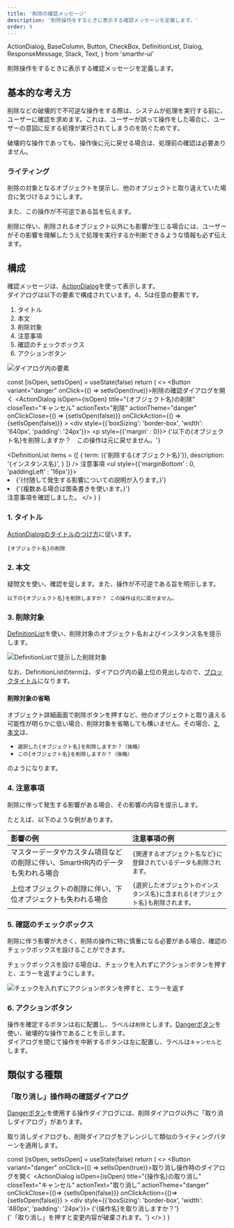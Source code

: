 ```yaml
---
title: '削除の確認メッセージ'
description: '削除操作をするときに表示する確認メッセージを定義します。'
order: 9
---
```


  ActionDialog,
  BaseColumn,
  Button,
  CheckBox,
  DefinitionList,
  Dialog,
  ResponseMessage,
  Stack,
  Text,
} from 'smarthr-ui'


削除操作をするときに表示する確認メッセージを定義します。

## 基本的な考え方
削除などの破壊的で不可逆な操作をする際は、システムが処理を実行する前に、ユーザーに確認を求めます。これは、ユーザーが誤って操作をした場合に、ユーザーの意図に反する処理が実行されてしまうのを防ぐためです。

破壊的な操作であっても、操作後に元に戻せる場合は、処理前の確認は必要ありません。

### ライティング
削除の対象となるオブジェクトを提示し、他のオブジェクトと取り違えていた場合に気づけるようにします。

また、この操作が不可逆である旨を伝えます。

削除に伴い、削除されるオブジェクト以外にも影響が生じる場合には、ユーザーがその影響を理解したうえで処理を実行するか判断できるような情報も必ず伝えます。

## 構成

確認メッセージは、[ActionDialog](../../components/dialog#h3-1)を使って表示します。  
ダイアログは以下の要素で構成されています。4、5は任意の要素です。

1. タイトル
2. 本文
3. 削除対象
4. 注意事項
5. 確認のチェックボックス
6. アクションボタン

![ダイアログ内の要素](./images/delete-dialog/delete-confirmation-components.png)

  const [isOpen, setIsOpen] = useState(false)
  return (
    <>
      <Button variant="danger" onClick={() => setIsOpen(true)}>削除の確認ダイアログを開く</Button>
      <ActionDialog
        isOpen={isOpen}
        title="{オブジェクト名}の削除"
        closeText="キャンセル"
        actionText="削除"
        actionTheme="danger"
        onClickClose={() => {setIsOpen(false)}}
        onClickAction={() => {setIsOpen(false)}}
      >
        <div style={{'boxSizing': 'border-box', 'width': '640px', 'padding': '24px'}}>
          <Stack gap={1.5}>
            <p style={{'margin' : 0}}>
            {'以下の{オブジェクト名}を削除しますか？　この操作は元に戻せません。'}
            </p>
            <DefinitionList 
              items = {[
                {
                  term: (<Text styleType="blockTitle" color="TEXT_BLACK">{'削除する{オブジェクト名}'}</Text>),
                  description: '{インスタンス名}',
                }
              ]}
            />
            <Stack gap={0.5}>
              <BaseColumn>
                <ResponseMessage type="warning"><Text weight="bold">注意事項</Text></ResponseMessage>
                <ul style={{'marginBottom' : 0, 'paddingLeft' : '16px'}}>
                  <li>{'{付随して発生する影響についての説明が入ります。}'}</li>
                  <li>{'{複数ある場合は箇条書きを使います。}'}</li>
                </ul>
              </BaseColumn>
              <BaseColumn>
                <CheckBox name="1">
                  注意事項を確認しました。
                </CheckBox>
              </BaseColumn>
            </Stack>
          </Stack>
        </div>
      </ActionDialog>
    </>
  )
}

<ComponentPreview>
  <DynamicActionDialog />
</ComponentPreview>

### 1. タイトル

[ActionDialogのタイトルのつけ方](../../components/dialog#h4-2)に従います。

`{オブジェクト名}の削除`

### 2. 本文

疑問文を使い、確認を促します。また、操作が不可逆である旨を明示します。

`以下の{オブジェクト名}を削除しますか？ この操作は元に戻せません。`


### 3. 削除対象

[DefinitionList](../../components/definition-list/)を使い、削除対象のオブジェクト名およびインスタンス名を提示します。

![DefinitionListで提示した削除対象](./images/delete-dialog/delete-confirmation-object-to-be-deleted.png)

なお、DefinitionListのtermは、ダイアログ内の最上位の見出しなので、[ブロックタイトル](../../components/heading/#h3-2)になります。

#### 削除対象の省略

オブジェクト詳細画面で削除ボタンを押すなど、他のオブジェクトと取り違える可能性が明らかに低い場合、削除対象を省略しても構いません。その場合、[2. 本文](#h3-2)は、

- `選択した{オブジェクト名}を削除しますか？（後略）`
- `この{オブジェクト名}を削除しますか？（後略）`

のようになります。

### 4. 注意事項

削除に伴って発生する影響がある場合、その影響の内容を提示します。

たとえば、以下のような例があります。

| 影響の例 | 注意事項の例 |
| :--- | :--- |
| マスターデータやカスタム項目などの削除に伴い、SmartHR内のデータも失われる場合 | `{関連するオブジェクト名など}に登録されているデータも削除されます。` |
| 上位オブジェクトの削除に伴い、下位オブジェクトも失われる場合 | `{選択したオブジェクトのインスタンス名}に含まれる{オブジェクト名}も削除されます。` |

### 5. 確認のチェックボックス

削除に伴う影響が大きく、削除の操作に特に慎重になる必要がある場合、確認のチェックボックスを設けることができます。

チェックボックスを設ける場合は、チェックを入れずにアクションボタンを押すと、エラーを返すようにします。

![チェックを入れずにアクションボタンを押すと、エラーを返す](./images/delete-dialog/delete-confirmation-unchecked-submit-error.png)

### 6. アクションボタン

操作を確定するボタンは右に配置し、ラベルは`削除`とします。[Dangerボタン](../..//components/button/#h3-3)を使い、破壊的な操作であることを示します。  
ダイアログを閉じて操作を中断するボタンは左に配置し、ラベルは`キャンセル`とします。

## 類似する種類

### 「取り消し」操作時の確認ダイアログ
[Dangerボタン](/products/components/button/#h3-2)を使用する操作ダイアログには、削除ダイアログ以外に「取り消しダイアログ」があります。

取り消しダイアログも、削除ダイアログをアレンジして類似のライティングパターンを適用します。

<!-- textlint-disable -->

  const [isOpen, setIsOpen] = useState(false)
  return (
    <>
      <Button variant="danger" onClick={() => setIsOpen(true)}>取り消し操作時のダイアログを開く</Button>
      <ActionDialog
        isOpen={isOpen}
        title="{操作名}の取り消し"
        closeText="キャンセル"
        actionText="取り消し"
        actionTheme="danger"
        onClickClose={()=> {setIsOpen(false)}}
        onClickAction={()=> {setIsOpen(false)}}
      >
        <div style={{'boxSizing': 'border-box', 'width': '480px', 'padding': '24px'}}>
          {'{操作名}を取り消しますか？'}<br />
          {'「取り消し」を押すと変更内容が破棄されます。'}
        </div>
      </ActionDialog>
    </>
  )
}

<ComponentPreview>
  <DynamicCancelActionDialog />
</ComponentPreview>

<!-- textlint-enable -->
